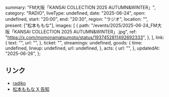   summary: "FM大阪「KANSAI COLLECTION 2025 AUTUMN&WINTER」",
  category: "RADIO",
  liveType: undefined,
  date: "2025-06-24",
  open: undefined,
  start: "20:00",
  end: "20:30",
  region: "ラジオ",
  location: "",
  present: ["松本ももな"],
  images: [
    {
      path: "/events/2025/2025-06-24_FM大阪「KANSAI COLLECTION 2025 AUTUMN&WINTER」.jpg",
      ref: "https://x.com/momonamatsumoto/status/1937452811492692333",
    },
  ],
  link: {
    text: "",
    url: "",
  },
  ticket: "",
  streamings: undefined,
  goods: {
    time: undefined,
    lineup: undefined,
    url: undefined,
  },
  acts: {
    url: "",
  },
  updatedAt: "2025-06-26",
};

## リンク

- [radiko](https://radiko.jp/share/?sid=FMO&t=20250624200000)
- [松本ももな X 告知](https://x.com/momonamatsumoto/status/1937452811492692333)
